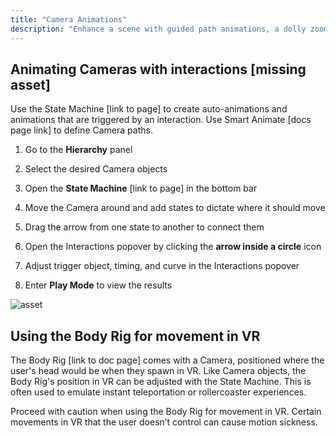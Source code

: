 ```yaml
---
title: "Camera Animations"
description: "Enhance a scene with guided path animations, a dolly zoom, and other Camera effects."
---
```


## Animating Cameras with interactions \[missing asset]

Use the State Machine \[link to page] to create auto-animations and animations that are triggered by an interaction. Use Smart Animate \[docs page link] to define Camera paths.

1. Go to the **Hierarchy** panel

2. Select the desired Camera objects

3. Open the **State Machine** \[link to page] in the bottom bar

4. Move the Camera around and add states to dictate where it should move

5. Drag the arrow from one state to another to connect them

6. Open the Interactions popover by clicking the **arrow inside a circle** icon

7. Adjust trigger object, timing, and curve in the Interactions popover

8. Enter **Play Mode** to view the results

![asset](images/checks-passed.png)

## Using the Body Rig for movement in VR

The Body Rig \[link to doc page] comes with a Camera, positioned where the user's head would be when they spawn in VR. Like Camera objects, the Body Rig's position in VR can be adjusted with the State Machine. This is often used to emulate instant teleportation or rollercoaster experiences.

<Info>
  Proceed with caution when using the Body Rig for movement in VR. Certain movements in VR that the user doesn’t control can cause motion sickness.&#x20;
</Info>